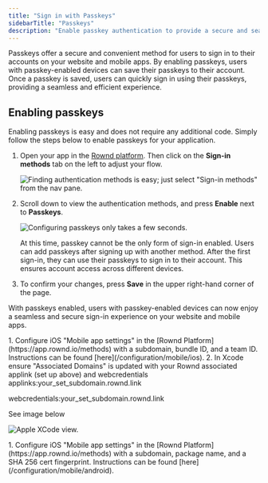 ```yaml
---
title: "Sign in with Passkeys"
sidebarTitle: "Passkeys"
description: "Enable passkey authentication to provide a secure and seamless sign-in experience for users with passkey-enabled devices."
---
```


Passkeys offer a secure and convenient method for users to sign in to their accounts on your website and mobile apps. By enabling passkeys, users with passkey-enabled devices can save their passkeys to their account. Once a passkey is saved, users can quickly sign in using their passkeys, providing a seamless and efficient experience.

## Enabling passkeys
Enabling passkeys is easy and does not require any additional code. Simply follow the steps below to enable passkeys for your application.

1. Open your app in the [Rownd platform](https://app.rownd.io/applications). Then click on the **Sign-in methods** tab on the left to adjust your flow.

   ![Finding authentication methods is easy; just select "Sign-in methods" from the nav pane.](/images/sign-in-methods-1.png)

2. Scroll down to view the authentication methods, and press **Enable** next to **Passkeys**.

   ![Configuring passkeys only takes a few seconds.](/images/passkey-config.png)

   <Info>
     At this time, passkey cannot be the only form of sign-in enabled. Users can add passkeys after signing up with
     another method. After the first sign-in, they can use their passkeys to sign in to their account. This ensures
     account access across different devices.
   </Info>

3. To confirm your changes, press **Save** in the upper right-hand corner of the page.

With passkeys enabled, users with passkey-enabled devices can now enjoy a seamless and secure sign-in experience on your website and mobile apps.

<Tabs>
  <Tab title="iOS">
   1. Configure iOS "Mobile app settings" in the [Rownd Platform](https://app.rownd.io/methods) with a subdomain, bundle ID, and a team ID. Instructions can be found [here](/configuration/mobile/ios).
   2. In Xcode ensure "Associated Domains" is updated with your Rownd associated applink (set up above) and webcredentials
   <Info>
applinks:your_set_subdomain.rownd.link

webcredentials:your_set_subdomain.rownd.link

See image below
   </Info>

![Apple XCode view.](/images/applinks.png)

  </Tab>
  <Tab title="Android">
   1. Configure iOS "Mobile app settings" in the [Rownd Platform](https://app.rownd.io/methods) with a subdomain, package name, and a SHA 256 cert fingerprint. Instructions can be found [here](/configuration/mobile/android).
  </Tab>
</Tabs>
